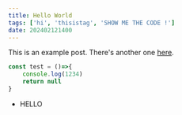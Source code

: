```yaml
---
title: Hello World
tags: ['hi', 'thisistag', 'SHOW ME THE CODE !']
date: 202402121400
---
```


This is an example post. There's another one [here](/posts/example-post).
```typescript
const test = ()=>{
    console.log(1234)
    return null
}
```
- HELLO
